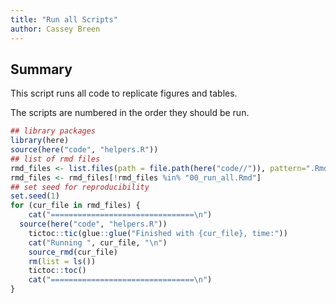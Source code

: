 ```yaml
---
title: "Run all Scripts"
author: Cassey Breen
---
```


## Summary 

This script runs all code to replicate figures and tables. 

The scripts are numbered in the order they should be run.

```r
## library packages 
library(here)
source(here("code", "helpers.R"))
## list of rmd files 
rmd_files <- list.files(path = file.path(here("code//")), pattern=".Rmd")   
rmd_files <- rmd_files[!rmd_files %in% "00_run_all.Rmd"]
## set seed for reproducibility 
set.seed(1)
for (cur_file in rmd_files) {
	cat("================================\n")
  source(here("code", "helpers.R"))
	tictoc::tic(glue::glue("Finished with {cur_file}, time:"))
	cat("Running ", cur_file, "\n")
  	source_rmd(cur_file)
  	rm(list = ls())
  	tictoc::toc()
	cat("================================\n")
}
```

